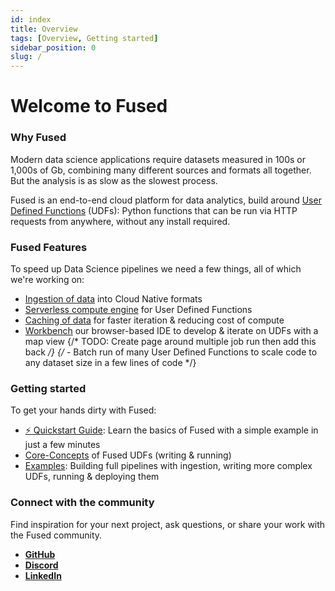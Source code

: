 ```yaml
---
id: index
title: Overview
tags: [Overview, Getting started]
sidebar_position: 0
slug: /
---
```


# Welcome to Fused

### **Why Fused**

Modern data science applications require datasets measured in 100s or 1,000s of Gb, combining many different sources and formats all together. But the analysis is as slow as the slowest process.

Fused is an end-to-end cloud platform for data analytics, build around [User Defined Functions](/core-concepts/why/) (UDFs): Python functions that can be run via HTTP requests from anywhere, without any install required.

### **Fused Features**

To speed up Data Science pipelines we need a few things, all of which we're working on:
- [Ingestion of data](/core-concepts/content-management/Ingest/) into Cloud Native formats
- [Serverless compute engine](/core-concepts/write/) for User Defined Functions
- [Caching of data](/core-concepts/content-management/cache/) for faster iteration & reducing cost of compute
- [Workbench](/workbench/) our browser-based IDE to develop & iterate on UDFs with a map view
{/* TODO: Create page around multiple job run then add this back */}
{/* - Batch run of many User Defined Functions to scale code to any dataset size in a few lines of code */}

### Getting started

To get your hands dirty with Fused:

- [⚡ Quickstart Guide](/quickstart/): Learn the basics of Fused with a simple example in just a few minutes
- [Core-Concepts](/core-concepts/) of Fused UDFs (writing & running) 
- [Examples](/user-guide/examples/): Building full pipelines with ingestion, writing more complex UDFs, running & deploying them

### Connect with the community

Find inspiration for your next project, ask questions, or share your work with the Fused community.

- [__GitHub__](https://github.com/fusedio/udfs/tree/main)
- [__Discord__](https://bit.ly/fusedslack)
- [__LinkedIn__](https://www.linkedin.com/company/fusedio/)
